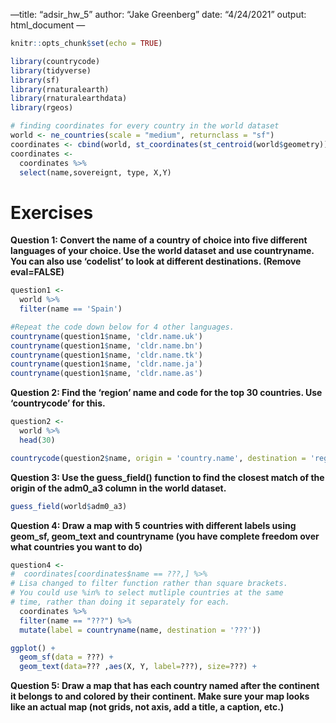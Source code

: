 ---title: "adsir_hw_5"
author: "Jake Greenberg"
date: "4/24/2021"
output: html_document
---

```r
knitr::opts_chunk$set(echo = TRUE)
```

```r
library(countrycode)
library(tidyverse)
library(sf)
library(rnaturalearth)
library(rnaturalearthdata)
library(rgeos)
```

```r
# finding coordinates for every country in the world dataset
world <- ne_countries(scale = "medium", returnclass = "sf")
coordinates <- cbind(world, st_coordinates(st_centroid(world$geometry)))
coordinates <- 
  coordinates %>%
  select(name,sovereignt, type, X,Y)
```

# Exercises

**Question 1: Convert the name of a country of choice into five different languages of your choice. Use the world dataset and use countryname. You can also use ‘codelist’ to look at different destinations. (Remove eval=FALSE)**

```r
question1 <-
  world %>%
  filter(name == 'Spain')

#Repeat the code down below for 4 other languages.
countryname(question1$name, 'cldr.name.uk')
countryname(question1$name, 'cldr.name.bn')
countryname(question1$name, 'cldr.name.tk')
countryname(question1$name, 'cldr.name.ja')
countryname(question1$name, 'cldr.name.as')
```

**Question 2: Find the ‘region’ name and code for the top 30 countries. Use ‘countrycode’ for this.**

```r
question2 <-
  world %>% 
  head(30)

countrycode(question2$name, origin = 'country.name', destination = 'region')
```

**Question 3: Use the guess_field() function to find the closest match of the origin of the adm0_a3 column in the world dataset.**

```r
guess_field(world$adm0_a3)
```



**Question 4: Draw a map with 5 countries with different labels using geom_sf, geom_text and countryname (you have complete freedom over what countries you want to do)**

```r
question4 <-
#  coordinates[coordinates$name == ???,] %>%
# Lisa changed to filter function rather than square brackets.
# You could use %in% to select mutliple countries at the same
# time, rather than doing it separately for each.
  coordinates %>% 
  filter(name == "???") %>% 
  mutate(label = countryname(name, destination = '???'))

ggplot() + 
  geom_sf(data = ???) + 
  geom_text(data=??? ,aes(X, Y, label=???), size=???) +
```

**Question 5: Draw a map that has each country named after the continent it belongs to and colored by their continent. Make sure your map looks like an actual map (not grids, not axis, add a title, a caption, etc.)**

